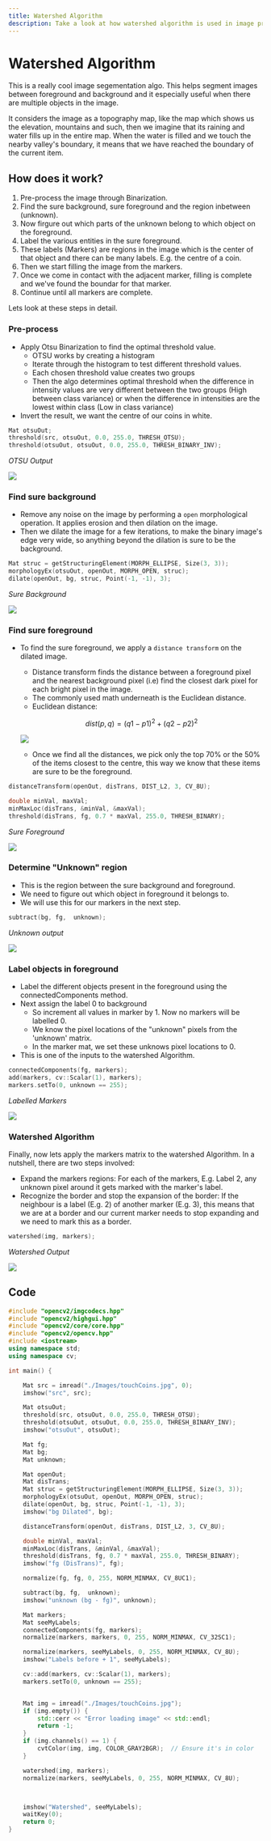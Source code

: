---
title: Watershed Algorithm
description: Take a look at how watershed algorithm is used in image processing and how the image needs to be pre processed.
---


# Watershed Algorithm

This is a really cool image segementation algo. This helps segment images between foreground and background and it especially useful when there are multiple objects in the image.

It considers the image as a topography map, like the map which shows us the elevation, mountains and such, then we imagine that its raining and water fills up in the entire map. When the water is filled and we touch the nearby valley's boundary, it means that we have reached the boundary of the current item.

## How does it work?

1. Pre-process the image through Binarization.
1. Find the sure background, sure foreground and the region inbetween (unknown).
1. Now firgure out which parts of the unknown belong to which object on the foreground.
1. Label the various entities in the sure foreground.
1. These labels (Markers) are regions in the image which is the center of that object and there can be many labels. E.g. the centre of a coin.
1. Then we start filling the image from the markers.
1. Once we come in contact with the adjacent marker, filling is complete and we've found the boundar for that marker.
1. Continue until all markers are complete.

Lets look at these steps in detail.

<Steps>

### Pre-process

- Apply Otsu Binarization to find the optimal threshold value.
  - OTSU works by creating a histogram
  - Iterate through the histogram to test different threshold values.
  - Each chosen threshold value creates two groups
  - Then the algo determines optimal threshold when
    the difference in intensity values are very different between the two groups (High between class variance) or when the difference in intensities are the lowest within class (Low in class variance)
- Invert the result, we want the centre of our coins in white.

```cpp
Mat otsuOut;
threshold(src, otsuOut, 0.0, 255.0, THRESH_OTSU);
threshold(otsuOut, otsuOut, 0.0, 255.0, THRESH_BINARY_INV);
```

_OTSU Output_

<Image src="/img/opencv/watershed/otsuOut.png" height={200} width={200} />

### Find sure background

- Remove any noise on the image by performing a `open` morphological operation. It applies erosion and then dilation on the image.
- Then we dilate the image for a few iterations, to make the binary image's edge very wide, so anything beyond the dilation is sure to be the background.

```cpp
Mat struc = getStructuringElement(MORPH_ELLIPSE, Size(3, 3));
morphologyEx(otsuOut, openOut, MORPH_OPEN, struc);
dilate(openOut, bg, struc, Point(-1, -1), 3);
```

_Sure Background_

<Image src="/img/opencv/watershed/SureBG.png" height={200} width={200} />

### Find sure foreground

- To find the sure foreground, we apply a `distance transform` on the dilated image.

  - Distance transform finds the distance between a foreground pixel and the nearest background pixel (i.e) find the closest dark pixel for each bright pixel in the image.
  - The commonly used math underneath is the Euclidean distance.
  - Euclidean distance:

  ```math
    dist(p,q) = (q1 - p1)^2 + (q2 - p2)^2
  ```

  <Image
    src="/img/opencv/watershed/euclideanDistance.jpg"
    height={200}
    width={200}
  />

  - Once we find all the distances, we pick only the top 70% or the 50% of the items closest to the centre, this way we know that these items are sure to be the foreground.

```cpp
distanceTransform(openOut, disTrans, DIST_L2, 3, CV_8U);

double minVal, maxVal;
minMaxLoc(disTrans, &minVal, &maxVal);
threshold(disTrans, fg, 0.7 * maxVal, 255.0, THRESH_BINARY);
```

_Sure Foreground_

<Image src="/img/opencv/watershed/Distrans.png" height={200} width={200} />

### Determine "Unknown" region

- This is the region between the sure background and foreground.
- We need to figure out which object in foreground it belongs to.
- We will use this for our markers in the next step.

```cpp
subtract(bg, fg,  unknown);
```

_Unknown output_

<Image src="/img/opencv/watershed/Unknown.png" height={200} width={200} />

### Label objects in foreground

- Label the different objects present in the foreground using the connectedComponents method.
- Next assign the label 0 to background
  - So increment all values in marker by 1. Now no markers will be labelled 0.
  - We know the pixel locations of the "unknown" pixels from the 'unknown' matrix.
  - In the marker mat, we set these unknows pixel locations to 0.
- This is one of the inputs to the watershed Algorithm.

```cpp
connectedComponents(fg, markers);
add(markers, cv::Scalar(1), markers);
markers.setTo(0, unknown == 255);
```

_Labelled Markers_

<Image src="/img/opencv/watershed/Markers.png" height={200} width={200} />

### Watershed Algorithm

Finally, now lets apply the markers matrix to the watershed Algorithm. In a nutshell, there are two steps involved:

- Expand the markers regions:
  For each of the markers, E.g. Label 2, any unknown pixel around it gets marked with the marker's label.
- Recognize the border and stop the expansion of the border:
  If the neighbour is a label (E.g. 2) of another marker (E.g. 3), this means that we are at a border and our current marker needs to stop expanding and we need to mark this as a border.

```cpp
watershed(img, markers);
```

_Watershed Output_

<Image src="/img/opencv/watershed/watershed.png" height={200} width={200} />

</Steps>

## Code

```cpp
#include "opencv2/imgcodecs.hpp"
#include "opencv2/highgui.hpp"
#include "opencv2/core/core.hpp"
#include "opencv2/opencv.hpp"
#include <iostream>
using namespace std;
using namespace cv;

int main() {

	Mat src = imread("./Images/touchCoins.jpg", 0);
	imshow("src", src);

	Mat otsuOut;
	threshold(src, otsuOut, 0.0, 255.0, THRESH_OTSU);
	threshold(otsuOut, otsuOut, 0.0, 255.0, THRESH_BINARY_INV);
	imshow("otsuOut", otsuOut);

	Mat fg;
	Mat bg;
	Mat unknown;

	Mat openOut;
	Mat disTrans;
	Mat struc = getStructuringElement(MORPH_ELLIPSE, Size(3, 3));
	morphologyEx(otsuOut, openOut, MORPH_OPEN, struc);
	dilate(openOut, bg, struc, Point(-1, -1), 3);
	imshow("bg Dilated", bg);

	distanceTransform(openOut, disTrans, DIST_L2, 3, CV_8U);

	double minVal, maxVal;
	minMaxLoc(disTrans, &minVal, &maxVal);
	threshold(disTrans, fg, 0.7 * maxVal, 255.0, THRESH_BINARY);
	imshow("fg (DisTrans)", fg);

	normalize(fg, fg, 0, 255, NORM_MINMAX, CV_8UC1);

	subtract(bg, fg,  unknown);
	imshow("unknown (bg - fg)", unknown);

	Mat markers;
	Mat seeMyLabels;
	connectedComponents(fg, markers);
	normalize(markers, markers, 0, 255, NORM_MINMAX, CV_32SC1);

	normalize(markers, seeMyLabels, 0, 255, NORM_MINMAX, CV_8U);
	imshow("Labels before + 1", seeMyLabels);

	cv::add(markers, cv::Scalar(1), markers);
	markers.setTo(0, unknown == 255);


	Mat img = imread("./Images/touchCoins.jpg");
	if (img.empty()) {
		std::cerr << "Error loading image" << std::endl;
		return -1;
	}
	if (img.channels() == 1) {
		cvtColor(img, img, COLOR_GRAY2BGR);  // Ensure it's in color
	}

	watershed(img, markers);
	normalize(markers, seeMyLabels, 0, 255, NORM_MINMAX, CV_8U);



	imshow("Watershed", seeMyLabels);
	waitKey(0);
	return 0;
}
```

